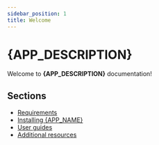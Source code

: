 ```yaml
---
sidebar_position: 1
title: Welcome
---
```



# {APP_DESCRIPTION}

Welcome to **{APP_DESCRIPTION}** documentation!

## Sections

- [Requirements](/docs/category/requirements)
- [Installing {APP_NAME}](./install.mdx)
- [User guides](/docs/category/user-guides)
- [Additional resources](/docs/category/additional-resources)
